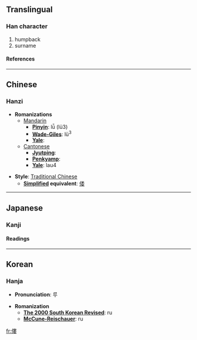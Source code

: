 {{see|偻}}

==Translingual==
===Han character===
{{Han char|rad=人|as=11|sn=13|four=2524<sub>4</sub>|canj=人中中女 (OLLV)}}
# humpback
# surname
====References====
{{Han ref|kx=0115.170|dkj=01045|dj=0246.050|hdz=10210.180|uh=50C2|ud=20674|bh=DCBC|bd=56508}}
----

==Chinese==
===Hanzi===


* '''Romanizations'''
** [[Mandarin]]
*** '''[[Pinyin]]''': lǚ (lü3)
*** '''[[Wade-Giles]]''': lü<sup>3</sup>
*** '''[[Yale]]''': 
**[[Cantonese]]
***'''[[Jyutping]]''':
***'''[[Penkyamp]]''': 
***'''[[Yale]]''': lau4

* '''Style''': [[Traditional Chinese]] 
** '''[[Simplified Chinese|Simplified]] equivalent''': [[偻]]


----
==Japanese==
===Kanji===
{{ja-kanji|grade=|rs=人11}}
====Readings====
{{ja-readings|on=[[ろう]] (rō), [[る]] (ru)|kun=[[かがむ]] (kagamu)}}


----
==Korean==
===Hanja===

* '''Pronunciation''': 루

* '''Romanization'''
** '''[[The 2000 South Korean Revised Romanization|The 2000 South Korean Revised]]''': ru
** '''[[McCune-Reischauer]]''': ru


[[fr:僂]]